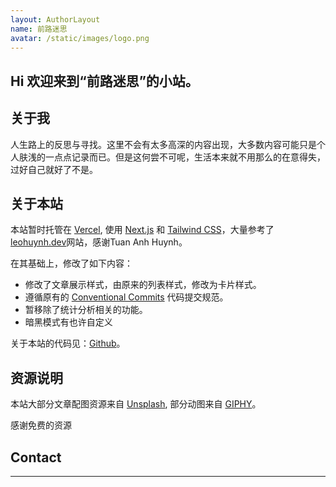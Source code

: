 ```yaml
---
layout: AuthorLayout
name: 前路迷思
avatar: /static/images/logo.png
---
```



## Hi <Twemoji emoji="waving hand" /> 欢迎来到“前路迷思”的小站。

## 关于我

人生路上的反思与寻找。这里不会有太多高深的内容出现，大多数内容可能只是个人肤浅的一点点记录而已。但是这何尝不可呢，生活本来就不用那么的在意得失，过好自己就好了不是。

## 关于本站

本站暂时托管在 [Vercel](https://vercel.com/), 使用 [Next.js](https://nextjs.org/) 和 [Tailwind CSS](https://tailwindcss.com/)，大量参考了[leohuynh.dev](https://www.leohuynh.dev/)网站，感谢Tuan Anh Huynh。 <Twemoji emoji="folded-hands" />


在其基础上，修改了如下内容：

- <Twemoji emoji="atom-symbol" /> 修改了文章展示样式，由原来的列表样式，修改为卡片样式。
- <Twemoji emoji="party-popper" /> 遵循原有的 [Conventional Commits](https://www.conventionalcommits.org/) 代码提交规范。
- <Twemoji emoji="bar-chart" /> 暂移除了统计分析相关的功能。
- <Twemoji emoji="eyes" /> 暗黑模式有也许自定义

关于本站的代码见：[Github](https://github.com/Yak0xff/robinXXXX)。

## 资源说明

本站大部分文章配图资源来自 [Unsplash](https://unsplash.com/), 部分动图来自 [GIPHY](https://giphy.com/)。

感谢免费的资源 <Twemoji emoji="folded-hands" />

## Contact

<SocialAccounts />

---
